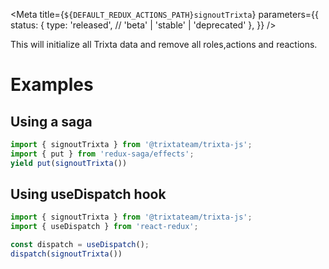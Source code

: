 
<Meta
  title={`${DEFAULT_REDUX_ACTIONS_PATH}signoutTrixta`}
  parameters={{
    status: {
      type: 'released', // 'beta' | 'stable' | 'deprecated'
    },
  }}
/>

<Title>signoutTrixta</Title>
<Description>
  This will initialize all Trixta data and remove all roles,actions and
  reactions.
</Description>

# Examples

## Using a saga

```javascript
import { signoutTrixta } from '@trixtateam/trixta-js';
import { put } from 'redux-saga/effects';
yield put(signoutTrixta())

```

## Using useDispatch hook

```javascript
import { signoutTrixta } from '@trixtateam/trixta-js';
import { useDispatch } from 'react-redux';

const dispatch = useDispatch();
dispatch(signoutTrixta())

```

<ArgsTable of={DocsGenerator} />
